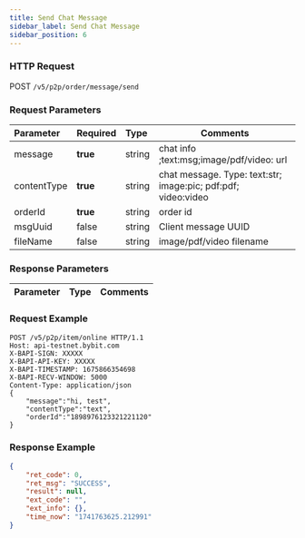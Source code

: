 ```yaml
---
title: Send Chat Message
sidebar_label: Send Chat Message
sidebar_position: 6
---
```


### HTTP Request
POST `/v5/p2p/order/message/send`

### Request Parameters
| Parameter | Required | Type | Comments|
|:----- |:-------|:-----|------ |
|message|<b>true</b> |string |chat info ;text:msg;image/pdf/video: url |
|contentType|<b>true</b> |string |chat message. Type: text:str; image:pic; pdf:pdf; video:video|
|orderId|<b>true</b> |string |order id |
|msgUuid|false |string |Client message UUID |
|fileName|false |string |image/pdf/video filename |

### Response Parameters
| Parameter | Type | Comments|
|:----- |:-----|----- |

### Request Example

```http
POST /v5/p2p/item/online HTTP/1.1
Host: api-testnet.bybit.com
X-BAPI-SIGN: XXXXX
X-BAPI-API-KEY: XXXXX
X-BAPI-TIMESTAMP: 1675866354698
X-BAPI-RECV-WINDOW: 5000
Content-Type: application/json
{
    "message":"hi, test",
    "contentType":"text",
    "orderId":"1898976123321221120"
}
```

### Response Example

```json
{
    "ret_code": 0,
    "ret_msg": "SUCCESS",
    "result": null,
    "ext_code": "",
    "ext_info": {},
    "time_now": "1741763625.212991"
}
```
